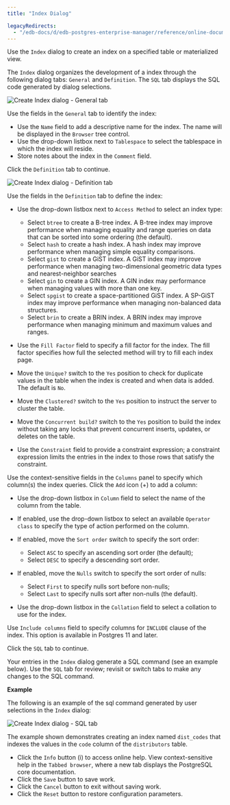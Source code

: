 ```yaml
---
title: "Index Dialog"

legacyRedirects:
  - "/edb-docs/d/edb-postgres-enterprise-manager/reference/online-documentation/8.0/index_dialog.html"
---
```


<div id="index_dialog" class="registered_link"></div>

Use the `Index` dialog to create an index on a specified table or materialized view.

The `Index` dialog organizes the development of a index through the following dialog tabs: `General` and `Definition`. The `SQL` tab displays the SQL code generated by dialog selections.

![Create Index dialog - General tab](../../images/index_general.png)

Use the fields in the `General` tab to identify the index:

-   Use the `Name` field to add a descriptive name for the index. The name will be displayed in the `Browser` tree control.
-   Use the drop-down listbox next to `Tablespace` to select the tablespace in which the index will reside.
-   Store notes about the index in the `Comment` field.

Click the `Definition` tab to continue.

![Create Index dialog - Definition tab](../../images/index_definition.png)

Use the fields in the `Definition` tab to define the index:

-   Use the drop-down listbox next to `Access Method` to select an index type:

    -   Select `btree` to create a B-tree index. A B-tree index may improve performance when managing equality and range queries on data that can be sorted into some ordering (the default).
    -   Select `hash` to create a hash index. A hash index may improve performance when managing simple equality comparisons.
    -   Select `gist` to create a GiST index. A GiST index may improve performance when managing two-dimensional geometric data types and nearest-neighbor searches
    -   Select `gin` to create a GIN index. A GIN index may performance when managing values with more than one key.
    -   Select `spgist` to create a space-partitioned GiST index. A SP-GiST index may improve performance when managing non-balanced data structures.
    -   Select `brin` to create a BRIN index. A BRIN index may improve performance when managing minimum and maximum values and ranges.

-   Use the `Fill Factor` field to specify a fill factor for the index. The fill factor specifies how full the selected method will try to fill each index page.

-   Move the `Unique?` switch to the `Yes` position to check for duplicate values in the table when the index is created and when data is added. The default is `No`.

-   Move the `Clustered?` switch to the `Yes` position to instruct the server to cluster the table.

-   Move the `Concurrent build?` switch to the `Yes` position to build the index without taking any locks that prevent concurrent inserts, updates, or deletes on the table.

-   Use the `Constraint` field to provide a constraint expression; a constraint expression limits the entries in the index to those rows that satisfy the constraint.

Use the context-sensitive fields in the `Columns` panel to specify which column(s) the index queries. Click the `Add` icon (+) to add a column:

-   Use the drop-down listbox in `Column` field to select the name of the column from the table.

-   If enabled, use the drop-down listbox to select an available `Operator class` to specify the type of action performed on the column.

-   If enabled, move the `Sort order` switch to specify the sort order:

    -   Select `ASC` to specify an ascending sort order (the default);
    -   Select `DESC` to specify a descending sort order.

-   If enabled, move the `Nulls` switch to specify the sort order of nulls:

    -   Select `First` to specify nulls sort before non-nulls;
    -   Select `Last` to specify nulls sort after non-nulls (the default).

-   Use the drop-down listbox in the `Collation` field to select a collation to use for the index.

Use `Include columns` field to specify columns for `INCLUDE` clause of the index. This option is available in Postgres 11 and later.

Click the `SQL` tab to continue.

Your entries in the `Index` dialog generate a SQL command (see an example below). Use the `SQL` tab for review; revisit or switch tabs to make any changes to the SQL command.

**Example**

The following is an example of the sql command generated by user selections in the `Index` dialog:

![Create Index dialog - SQL tab](../../images/index_sql.png)

The example shown demonstrates creating an index named `dist_codes` that indexes the values in the `code` column of the `distributors` table.

-   Click the `Info` button (i) to access online help. View context-sensitive help in the `Tabbed browser`, where a new tab displays the PostgreSQL core documentation.
-   Click the `Save` button to save work.
-   Click the `Cancel` button to exit without saving work.
-   Click the `Reset` button to restore configuration parameters.
